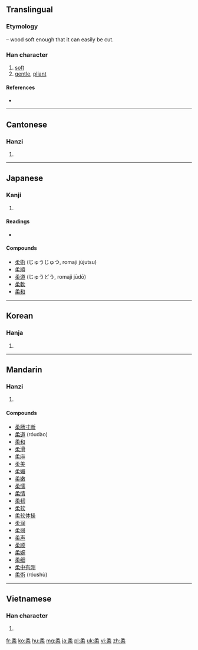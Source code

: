 ==Translingual==
===Etymology===
{{Han compound|矛|木|t2=tree|ls=ic}} – wood soft enough that it can easily be cut.

===Han character===
{{Han char|rn=75|rad=木|as=05|sn=9|four=1790<sub>4</sub>|canj=弓竹木 (NHD)}}

# [[soft]]
# [[gentle]], [[pliant]]

====References====
* {{Han ref|kx=0519.050|dkj=14622|dj=0907.040|hdz=21192.020|uh=67D4|ud=26580|bh=AC58|bd=44120}}

----

==Cantonese==

===Hanzi===
{{yue-hanzi|jyut=|y=yau4}}

# {{defn|Cantonese|sort=木05}}

----

==Japanese==

===Kanji===
{{ja-kanji|grade=c|rs=木05}}

# {{defn|Japanese|sort=木05}}

====Readings====
* {{ja-readings|on=[[にゅう]] (nyū), [[じゅう]] (jū)|kun=[[やわらかい]] (yawarakai), [[やわらげる]] (yawarageru), [[やわらぐ]] (yawaragu)}}

====Compounds====
* [[柔術]] (じゅうじゅつ, romaji jūjutsu)
* [[柔順]]
* [[柔道]] (じゅうどう, romaji jūdō)
* [[柔軟]]
* [[柔和]]

----

==Korean==

===Hanja===
{{ko-hanja|hangeul=[[유]]|eumhun=|rv=yu|mr=yu|y=yu}}

# {{defn|Korean|sort=木05}}

----

==Mandarin==

===Hanzi===
{{cmn-hanzi|pin=[[róu]] ([[rou2]])|wg=jou<sup>2</sup>}}

# {{defn|Mandarin|sort=木05}}

====Compounds====
* [[柔肠寸断]]
* [[柔道]] (róudào)
* [[柔和]]
* [[柔滑]]
* [[柔麻]]
* [[柔美]]
* [[柔媚]]
* [[柔嫩]]
* [[柔懦]]
* [[柔情]]
* [[柔韧]]
* [[柔软]]
* [[柔软体操]]
* [[柔润]]
* [[柔弱]]
* [[柔声]]
* [[柔顺]]
* [[柔婉]]
* [[柔细]]
* [[柔中有刚]]
* [[柔術]] (róushù)

----

==Vietnamese==

===Han character===
{{vi-hantu|[[nhu]]|rs=木05}}

# {{defn|Vietnamese|sort=木05}}

[[fr:柔]]
[[ko:柔]]
[[hu:柔]]
[[mg:柔]]
[[ja:柔]]
[[pl:柔]]
[[uk:柔]]
[[vi:柔]]
[[zh:柔]]